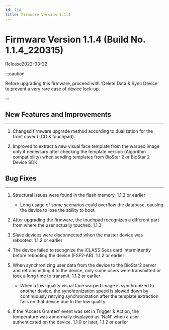 ```yaml
---
id: 114
title: Firmware Version 1.1.4
---
```


# Firmware Version 1.1.4 (Build No. 1.1.4_220315)

Release<Separator/>2022-03-22

:::caution

Before upgrading this firmware, proceed with 'Delete Data & Sync Device' to prevent a very rare case of device lock-up.

:::

## New Features and Improvements

---

1. Changed firmware upgrade method according to dualization for the front cover (LCD & touchpad).

1. Improved to extract a new visual face template from the warped image only if necessary after checking the template version (Algorithm compatibility) when sending templates from BioStar 2 or BioStar 2 Device SDK.

## Bug Fixes

---

<BugLists>

1. Structural issues were found in the flash memory. <Badge>1.1.2 or earlier</Badge>

    - Long usage of some scenarios could overflow the database, causing the device to lose the ability to boot.

1. After upgrading the firmware, the touchpad recognizes a different part from where the user actually touched. <Badge>1.1.3</Badge>

1. Slave devices were disconnected when the master device was rebooted. <Badge>1.1.2 or earlier</Badge>

1. The device failed to recognize the iCLASS Seos card intermittently before rebooting the device (FSF2-AB). <Badge>1.1.2 or earlier</Badge>

1. When synchronizing user data from the device to the BioStar2 server and retransmitting it to the device, only some users were transmitted or took a long time to transmit. <Badge>1.1.2 or earlier</Badge>

    - When a low-quality visual face warped image is synchronized to another device, the synchronization speed is slowed down by continuously retrying synchronization after the template extraction fails on that device due to the low quality.

1. If the 'Access Granted' event was set in Trigger & Action, the temperature was abnormally displayed as 'NaN' when a user authenticated on the device. <Badge>1.1.0 or later, 1.1.2 or earlier</Badge>

</BugLists>
